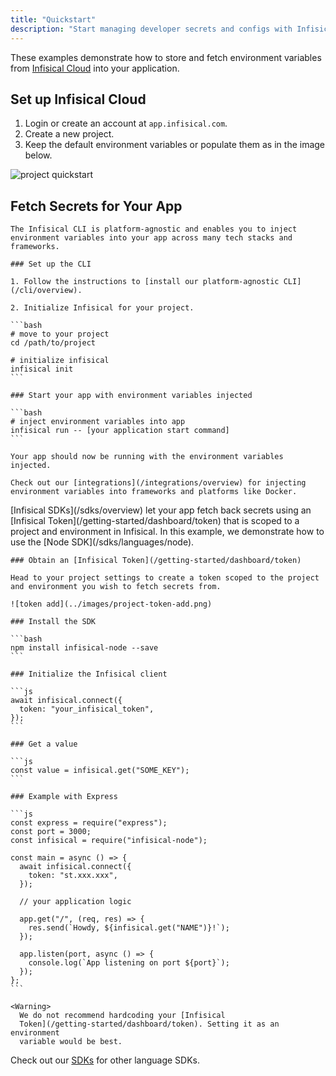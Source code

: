 ```yaml
---
title: "Quickstart"
description: "Start managing developer secrets and configs with Infisical in minutes."
---
```


These examples demonstrate how to store and fetch environment variables from [Infisical Cloud](https://app.infisical.com) into your application.

## Set up Infisical Cloud

1. Login or create an account at `app.infisical.com`.
2. Create a new project.
3. Keep the default environment variables or populate them as in the image below.

![project quickstart](../images/project-quickstart.png)

## Fetch Secrets for Your App

<Tabs>
  <Tab title="CLI">
  
    The Infisical CLI is platform-agnostic and enables you to inject environment variables into your app across many tech stacks and frameworks.

    ### Set up the CLI

    1. Follow the instructions to [install our platform-agnostic CLI](/cli/overview).

    2. Initialize Infisical for your project.

    ```bash
    # move to your project
    cd /path/to/project

    # initialize infisical
    infisical init
    ```

    ### Start your app with environment variables injected

    ```bash
    # inject environment variables into app
    infisical run -- [your application start command]
    ```

    Your app should now be running with the environment variables injected.

    Check out our [integrations](/integrations/overview) for injecting environment variables into frameworks and platforms like Docker.

  </Tab>
  <Tab title="SDK">
    [Infisical SDKs](/sdks/overview) let your app fetch back secrets using an [Infisical Token](/getting-started/dashboard/token) that is scoped to a project and environment in Infisical. In this example, we demonstrate how to use the [Node SDK](/sdks/languages/node).
    
    ### Obtain an [Infisical Token](/getting-started/dashboard/token)
    
    Head to your project settings to create a token scoped to the project and environment you wish to fetch secrets from.

    ![token add](../images/project-token-add.png)

    ### Install the SDK

    ```bash
    npm install infisical-node --save
    ```

    ### Initialize the Infisical client

    ```js
    await infisical.connect({
      token: "your_infisical_token",
    });
    ```

    ### Get a value

    ```js
    const value = infisical.get("SOME_KEY");
    ```

    ### Example with Express

    ```js
    const express = require("express");
    const port = 3000;
    const infisical = require("infisical-node");

    const main = async () => {
      await infisical.connect({
        token: "st.xxx.xxx",
      });

      // your application logic

      app.get("/", (req, res) => {
        res.send(`Howdy, ${infisical.get("NAME")}!`);
      });

      app.listen(port, async () => {
        console.log(`App listening on port ${port}`);
      });
    };
    ```

    <Warning>
      We do not recommend hardcoding your [Infisical
      Token](/getting-started/dashboard/token). Setting it as an environment
      variable would be best.

  </Warning>
  
  Check out our [SDKs](/sdks/overview) for other language SDKs.

</Tab>
</Tabs>
